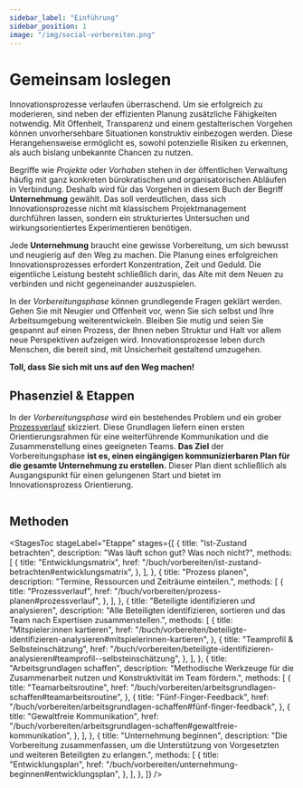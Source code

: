 ```yaml
---
sidebar_label: "Einführung"
sidebar_position: 1
image: "/img/social-vorbereiten.png"
---
```



# Gemeinsam loslegen

Innovationsprozesse verlaufen überraschend. Um sie erfolgreich zu moderieren, sind neben der effizienten Planung zusätzliche Fähigkeiten notwendig. Mit Offenheit, Transparenz und einem gestalterischen Vorgehen können unvorhersehbare Situationen konstruktiv einbezogen werden. Diese Herangehensweise ermöglicht es, sowohl potenzielle Risiken zu erkennen, als auch bislang unbekannte Chancen zu nutzen.

Begriffe wie _Projekte_ oder _Vorhaben_ stehen in der öffentlichen Verwaltung häufig mit ganz konkreten bürokratischen und organisatorischen Abläufen in Verbindung. Deshalb wird für das Vorgehen in diesem Buch der Begriff **Unternehmung** gewählt. Das soll verdeutlichen, dass sich Innovationsprozesse nicht mit klassischem Projektmanagement durchführen lassen, sondern ein strukturiertes Untersuchen und wirkungsorientiertes Experimentieren benötigen.

Jede **Unternehmung** braucht eine gewisse Vorbereitung, um sich bewusst und neugierig auf den Weg zu machen. Die Planung eines erfolgreichen Innovationsprozesses erfordert Konzentration, Zeit und Geduld. Die eigentliche Leistung besteht schließlich darin, das Alte mit dem Neuen zu verbinden und nicht gegeneinander auszuspielen.

In der _Vorbereitungsphase_ können grundlegende Fragen geklärt werden. Gehen Sie mit Neugier und Offenheit vor, wenn Sie sich selbst und Ihre Arbeitsumgebung weiterentwickeln. Bleiben Sie mutig und seien Sie gespannt auf einen Prozess, der Ihnen neben Struktur und Halt vor allem neue Perspektiven aufzeigen wird. Innovationsprozesse leben durch Menschen, die bereit sind, mit Unsicherheit gestaltend umzugehen.

**Toll, dass Sie sich mit uns auf den Weg machen!**

## Phasenziel & Etappen

In der _Vorbereitungsphase_ wird ein bestehendes Problem und ein grober [Prozessverlauf](/buch/vorbereiten/prozess-planen) skizziert. Diese Grundlagen liefern einen ersten Orientierungsrahmen für eine weiterführende Kommunikation und die Zusammenstellung eines geeigneten Teams. **Das Ziel** der Vorbereitungsphase **ist es, einen eingängigen kommunizierbaren Plan für die gesamte Unternehmung zu erstellen.** Dieser Plan dient schließlich als Ausgangspunkt für einen gelungenen Start und bietet im Innovationsprozess Orientierung.

<img src="/img/01_illustration.svg" alt="" />

## Methoden

<StagesToc
	stageLabel="Etappe"
  stages={[
    {
      title: "Ist-Zustand betrachten",
      description: "Was läuft schon gut? Was noch nicht?",
      methods: [
        {
          title: "Entwicklungsmatrix",
          href: "/buch/vorbereiten/ist-zustand-betrachten#entwicklungsmatrix",
        },
      ],
    },
    {
      title: "Prozess planen",
      description: "Termine, Ressourcen und Zeiträume einteilen.",
      methods: [
        {
          title: "Prozessverlauf",
          href: "/buch/vorbereiten/prozess-planen#prozessverlauf",
        },
      ],
    },
    {
      title: "Beteiligte identifizieren und analysieren",
      description:
        "Alle Beteiligten identifizieren, sortieren und das Team nach Expertisen zusammenstellen.",
      methods: [
        {
          title: "Mitspieler:innen kartieren",
          href: "/buch/vorbereiten/beteiligte-identifizieren-analysieren#mitspielerinnen-kartieren",
        },
        {
          title: "Teamprofil & Selbsteinschätzung",
          href: "/buch/vorbereiten/beteiligte-identifizieren-analysieren#teamprofil--selbsteinschätzung",
        },
      ],
    },
    {
      title: "Arbeitsgrundlagen schaffen",
      description:
        "Methodische Werkzeuge für die Zusammenarbeit nutzen und Konstruktivität im Team fördern.",
      methods: [
        {
          title: "Teamarbeitsroutine",
          href: "/buch/vorbereiten/arbeitsgrundlagen-schaffen#teamarbeitsroutine",
        },
        {
          title: "Fünf-Finger-Feedback",
          href: "/buch/vorbereiten/arbeitsgrundlagen-schaffen#fünf-finger-feedback",
        },
        {
          title: "Gewaltfreie Kommunikation",
          href: "/buch/vorbereiten/arbeitsgrundlagen-schaffen#gewaltfreie-kommunikation",
        },
      ],
    },
    {
      title: "Unternehmung beginnen",
      description:
        "Die Vorbereitung zusammenfassen, um die Unterstützung von Vorgesetzten und weiteren Beteiligten zu erlangen.",
      methods: [
        {
          title: "Entwicklungsplan",
          href: "/buch/vorbereiten/unternehmung-beginnen#entwicklungsplan",
        },
      ],
    },
  ]}
/>
